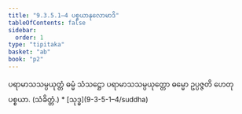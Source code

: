 ```yaml
---
title: "9.3.5.1–4 ပစ္စယာနုလောမာဒိ"
tableOfContents: false
sidebar:
  order: 1
type: "tipitaka"
basket: "ab"
book: "p2"
---
```



<DynamicBreadcrumb />

<Division number="61" book="p2" e="ch" v="38" p="274">

<Paragraph number="2242" book="p2">
ပရာမာသသမ္ပယုတ္တံ ဓမ္မံ သံသဋ္ဌော ပရာမာသသမ္ပယုတ္တော ဓမ္မော ဥပ္ပဇ္ဇတိ ဟေတုပစ္စယာ. (သံခိတ္တံ.)

</Paragraph>
</Division>

<TableOfContents book="p2" section="9.3.5.1">
* [သုဒ္ဓ](9-3-5-1–4/suddha)
</TableOfContents>